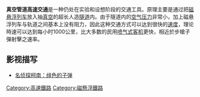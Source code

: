 {{unreferenced|time=2017-04-01T14:29:52+00:00}}
'''真空管道高速交通'''是一种仍处在实验和设想阶段的交通工具。原理主要是通过把[[磁悬浮列车|磁悬浮列车]]放入抽[[真空|真空]]的超长人造[[隧道|隧道]]内。由于隧道内的[[气压|空气压力]]非常小，加上磁悬浮列车与轨道之间基本上没有阻力，因此这种交通方式可以达到很快的[[速度|速度]]，理论時速可以达到每小时1000公里，比大多数的民用[[喷气式飞机|喷气式客机]]更快，相近於步槍子彈射擊之速率。

==影视描写==
* [[名侦探柯南：绯色的子弹|名侦探柯南：绯色的子弹]]

{{rail-stub}}
{{高速鐵路}}
[[Category:高速鐵路|Category:高速鐵路]]
[[Category:磁懸浮鐵路|Category:磁懸浮鐵路]]